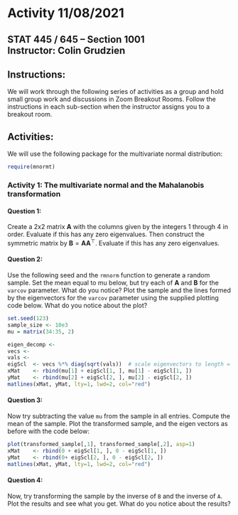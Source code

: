 # Activity 11/08/2021

## STAT 445 / 645 -- Section 1001 <br> Instructor: Colin Grudzien<br>

## Instructions:
We will work through the following series of activities as a group and hold small group work and discussions in Zoom Breakout Rooms.  Follow the instructions in each sub-section when the instructor assigns you to a breakout room.

## Activities:

We will use the following package for the multivariate normal distribution:
```r
require(mnormt)
```

### Activity 1: The multivariate normal and the Mahalanobis transformation

#### Question 1:
Create a 2x2 matrix $\mathbf{A}$ with the columns given by the integers 1 through 4 in order.  Evaluate if this has any zero eigenvalues.  Then construct the symmetric matrix by $\mathbf{B} =\mathbf{A}\mathbf{A}^\top$.  Evaluate if this has any zero eigenvalues.


#### Question 2:

Use the following seed and the `rmnorm` function to generate a random sample.   Set the mean equal to mu below, but try each of $\mathbf{A}$ and $\mathbf{B}$ for the `varcov` parameter.  What do you notice?  Plot the sample and the lines formed by the eigenvectors for the `varcov` parameter using the supplied plotting code below. What do you notice about the plot?
```r
set.seed(123)
sample_size <- 10e3
mu = matrix(34:35, 2)
```

```r
eigen_decomp <-
vecs <- 
vals <- 
eigScl  <- vecs %*% diag(sqrt(vals))  # scale eigenvectors to length = square-root of eigenvalue
xMat    <- rbind(mu[1] + eigScl[1, ], mu[1] - eigScl[1, ])
yMat    <- rbind(mu[2] + eigScl[2, ], mu[2] - eigScl[2, ])
matlines(xMat, yMat, lty=1, lwd=2, col="red")
```


#### Question 3:
Now try subtracting the value `mu` from the sample in all entries.  Compute the mean of the sample.  Plot the transformed sample, and the eigen vectors as before with the code below:

```r

plot(transformed_sample[,1], transformed_sample[,2], asp=1)
xMat    <- rbind(0 + eigScl[1, ], 0 - eigScl[1, ])
yMat    <- rbind(0+ eigScl[2, ], 0 - eigScl[2, ])
matlines(xMat, yMat, lty=1, lwd=2, col="red")
```


#### Question 4:
Now, try transforming the sample by the inverse of `B` and the inverse of `A`.  Plot the results and see what you get.  What do you notice about the results?

